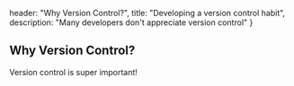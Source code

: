  header: "Why Version Control?",
 title: "Developing a version control habit",
 description: "Many developers don&apos;t appreciate version control"
}

## Why Version Control? 

Version control is super important!
